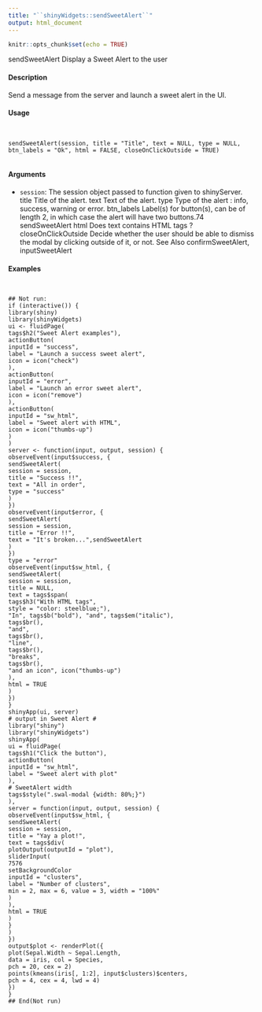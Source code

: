 ```yaml
---
title: "``shinyWidgets::sendSweetAlert``"
output: html_document
---
```


```r
knitr::opts_chunk$set(echo = TRUE)
```

sendSweetAlert
Display a Sweet Alert to the user

#### Description

Send a message from the server and launch a sweet alert in the UI.

#### Usage
<pre><code>

sendSweetAlert(session, title = "Title", text = NULL, type = NULL,
btn_labels = "Ok", html = FALSE, closeOnClickOutside = TRUE)

</code></pre>
#### Arguments

* ``session``:  The session object passed to function given to shinyServer.
title Title of the alert.
text Text of the alert.
type Type of the alert : info, success, warning or error.
btn_labels Label(s) for button(s), can be of length 2, in which case the alert will have two
buttons.74
sendSweetAlert
html
Does text contains HTML tags ?
closeOnClickOutside
Decide whether the user should be able to dismiss the modal by clicking outside
of it, or not.
See Also
confirmSweetAlert, inputSweetAlert

#### Examples
<pre><code>

## Not run:
if (interactive()) {
library(shiny)
library(shinyWidgets)
ui <- fluidPage(
tags$h2("Sweet Alert examples"),
actionButton(
inputId = "success",
label = "Launch a success sweet alert",
icon = icon("check")
),
actionButton(
inputId = "error",
label = "Launch an error sweet alert",
icon = icon("remove")
),
actionButton(
inputId = "sw_html",
label = "Sweet alert with HTML",
icon = icon("thumbs-up")
)
)
server <- function(input, output, session) {
observeEvent(input$success, {
sendSweetAlert(
session = session,
title = "Success !!",
text = "All in order",
type = "success"
)
})
observeEvent(input$error, {
sendSweetAlert(
session = session,
title = "Error !!",
text = "It's broken...",sendSweetAlert
)
})
type = "error"
observeEvent(input$sw_html, {
sendSweetAlert(
session = session,
title = NULL,
text = tags$span(
tags$h3("With HTML tags",
style = "color: steelblue;"),
"In", tags$b("bold"), "and", tags$em("italic"),
tags$br(),
"and",
tags$br(),
"line",
tags$br(),
"breaks",
tags$br(),
"and an icon", icon("thumbs-up")
),
html = TRUE
)
})
}
shinyApp(ui, server)
# output in Sweet Alert #
library("shiny")
library("shinyWidgets")
shinyApp(
ui = fluidPage(
tags$h1("Click the button"),
actionButton(
inputId = "sw_html",
label = "Sweet alert with plot"
),
# SweetAlert width
tags$style(".swal-modal {width: 80%;}")
),
server = function(input, output, session) {
observeEvent(input$sw_html, {
sendSweetAlert(
session = session,
title = "Yay a plot!",
text = tags$div(
plotOutput(outputId = "plot"),
sliderInput(
7576
setBackgroundColor
inputId = "clusters",
label = "Number of clusters",
min = 2, max = 6, value = 3, width = "100%"
)
),
html = TRUE
)
}
)
})
output$plot <- renderPlot({
plot(Sepal.Width ~ Sepal.Length,
data = iris, col = Species,
pch = 20, cex = 2)
points(kmeans(iris[, 1:2], input$clusters)$centers,
pch = 4, cex = 4, lwd = 4)
})
}
## End(Not run)
</code></pre>